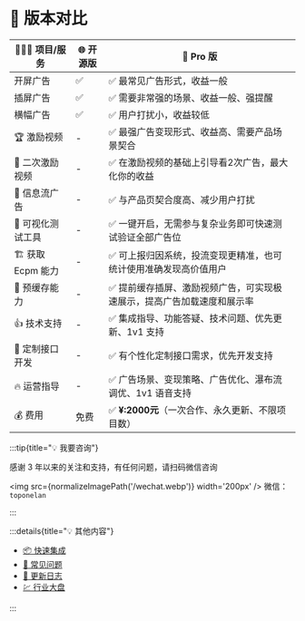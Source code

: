 
# 🎯 版本对比

| 🧑🏻‍💻 项目/服务  | 🌐 开源版 | 🚀 Pro 版 |
|-|-|-|
|开屏广告 |✅|✅ 最常见广告形式，收益一般|
|插屏广告 |✅|✅ 需要非常强的场景、收益一般、强提醒|
|横幅广告 |✅|✅ 用户打扰小，收益较低|
|🏆 激励视频 |-|✅ 最强广告变现形式、收益高、需要产品场景契合|
|👑 二次激励视频 |-|✅ 在激励视频的基础上引导看2次广告，最大化你的收益|
|🌈 信息流广告 |-|✅ 与产品页契合度高、减少用户打扰|
|🧪 可视化测试工具|-|✅ 一键开启，无需参与复杂业务即可快速测试验证全部广告位|
|🏗️ 获取 Ecpm 能力|-|✅ 可上报归因系统，投流变现更精准，也可统计使用准确发现高价值用户|
|🦥 预缓存能力|-|✅ 提前缓存插屏、激励视频广告，可实现极速展示，提高广告加载速度和展示率|
|👍 技术支持 |-|✅ 集成指导、功能答疑、技术问题、优先更新、1v1 支持|
|📌 定制接口开发 |-|✅ 有个性化定制接口需求，优先开发支持|
|🔥 运营指导|-|✅ 广告场景、变现策略、广告优化、瀑布流调优、1v1 语音支持|
|💰 费用 |免费|✅ **¥:2000元**（一次合作、永久更新、不限项目数）|


:::tip{title="💡 我要咨询"}

感谢 3 年以来的关注和支持，有任何问题，请扫码微信咨询

<img src={normalizeImagePath('/wechat.webp')} width='200px' />
微信：`toponelan`

:::

:::details{title="💡 其他内容"}

- [📦 快速集成](start/guide/go)
- [🙋 常见问题](start/qa)
- [🔖 更新日志](start/guide/changelog)
- [💹 行业大盘](start/overview/overview)

:::
